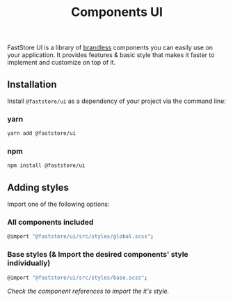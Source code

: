 <header>

# Components UI

</header>

FastStore UI is a library of [brandless](/docs/brandless) components you can easily use on your application.
It provides features & basic style that makes it faster to implement and customize on top of it.

## Installation

Install `@faststore/ui` as a dependency of your project via the command line:

### yarn

```sh copy
yarn add @faststore/ui
```

### npm

```sh copy
npm install @faststore/ui
```

## Adding styles

Import one of the following options:

### All components included

```sh copy
@import "@faststore/ui/src/styles/global.scss";
```

### Base styles (& Import the desired components' style individually)

```sh copy
@import "@faststore/ui/src/styles/base.scss";
```

<i>Check the component references to import the it's style.</i>
